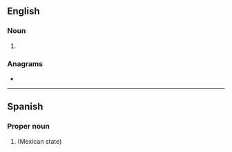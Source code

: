 {{also|hg|Hg}}
==English==

===Noun===
{{en-noun|-}}

# {{initialism of|en|hyperemesis gravidarum}}

===Anagrams===
* {{anagrams|en|a=gh|GH|gh}}

----

==Spanish==

===Proper noun===
{{head|es|proper noun}}

# {{abbr of|es|[[Hidalgo]]}} (Mexican state)